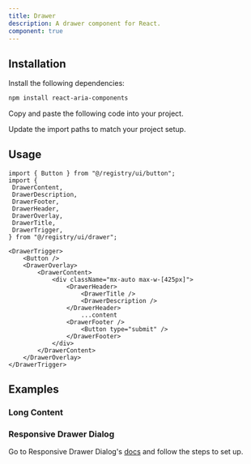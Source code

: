 ```yaml
---
title: Drawer
description: A drawer component for React.
component: true
---
```


<ComponentPreview name="drawer-demo" />

## Installation

<Steps>

<Step>Install the following dependencies:</Step>

```bash
npm install react-aria-components
```

<Step>Copy and paste the following code into your project.</Step>

<ComponentSource name="drawer" />

<Step>Update the import paths to match your project setup.</Step>

</Steps>

## Usage

```tsx
import { Button } from "@/registry/ui/button";
import {
 DrawerContent,
 DrawerDescription,
 DrawerFooter,
 DrawerHeader,
 DrawerOverlay,
 DrawerTitle,
 DrawerTrigger,
} from "@/registry/ui/drawer";
```

```tsx
<DrawerTrigger>
    <Button />
    <DrawerOverlay>
        <DrawerContent>
            <div className="mx-auto max-w-[425px]">
                <DrawerHeader>
                    <DrawerTitle />
                    <DrawerDescription />
                </DrawerHeader>
                    ...content
                <DrawerFooter />
                    <Button type="submit" />
                </DrawerFooter>
            </div>
        </DrawerContent>
    </DrawerOverlay>
</DrawerTrigger>
```

## Examples

### Long Content

<ComponentPreview name="drawer-long-content-demo" />

### Responsive Drawer Dialog

Go to Responsive Drawer Dialog's [docs](/docs/components/responsive-dialog-drawer) and follow the steps to set up.

<ComponentPreview name="drawer-responsive-demo" />
